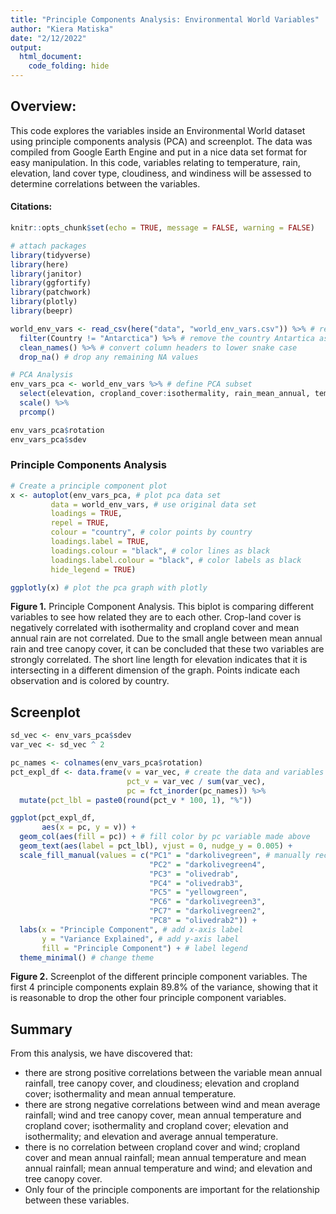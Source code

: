 ```yaml
---
title: "Principle Components Analysis: Environmental World Variables"
author: "Kiera Matiska"
date: "2/12/2022"
output: 
  html_document:
    code_folding: hide
---
```


## Overview:

This code explores the variables inside an Environmental World dataset using principle components analysis (PCA) and screenplot. The data was compiled from Google Earth Engine and put in a nice data set format for easy manipulation. In this code, variables relating to temperature, rain, elevation, land cover type, cloudiness, and windiness will be assessed to determine correlations between the variables. 

#### Citations:



```r
knitr::opts_chunk$set(echo = TRUE, message = FALSE, warning = FALSE)

# attach packages
library(tidyverse)
library(here)
library(janitor)
library(ggfortify)
library(patchwork)
library(plotly)
library(beepr)
```

```r
world_env_vars <- read_csv(here("data", "world_env_vars.csv")) %>% # read in data
  filter(Country != "Antarctica") %>% # remove the country Antartica as it only contains NA values
  clean_names() %>% # convert column headers to lower snake case
  drop_na() # drop any remaining NA values
```


```r
# PCA Analysis
env_vars_pca <- world_env_vars %>% # define PCA subset
  select(elevation, cropland_cover:isothermality, rain_mean_annual, temp_mean_annual, wind, cloudiness) %>% # include these variables only
  scale() %>% 
  prcomp()

env_vars_pca$rotation
env_vars_pca$sdev
```

### Principle Components Analysis

```r
# Create a principle component plot
x <- autoplot(env_vars_pca, # plot pca data set
         data = world_env_vars, # use original data set
         loadings = TRUE,
         repel = TRUE,
         colour = "country", # color points by country
         loadings.label = TRUE,
         loadings.colour = "black", # color lines as black
         loadings.label.colour = "black", # color labels as black
         hide_legend = TRUE)

ggplotly(x) # plot the pca graph with plotly
```

**Figure 1.** Principle Component Analysis. This biplot is comparing different variables to see how related they are to each other. Crop-land cover is negatively correlated with isothermality and cropland cover and mean annual rain are not correlated. Due to the small angle between mean annual rain and tree canopy cover, it can be concluded that these two variables are strongly correlated. The short line length for elevation indicates that it is intersecting in a different dimension of the graph. Points indicate each observation and is colored by country.

## Screenplot

```r
sd_vec <- env_vars_pca$sdev
var_vec <- sd_vec ^ 2

pc_names <- colnames(env_vars_pca$rotation)
pct_expl_df <- data.frame(v = var_vec, # create the data and variables to be plotted in screenplot
                          pct_v = var_vec / sum(var_vec),
                          pc = fct_inorder(pc_names)) %>% 
  mutate(pct_lbl = paste0(round(pct_v * 100, 1), "%"))

ggplot(pct_expl_df,
       aes(x = pc, y = v)) +
  geom_col(aes(fill = pc)) + # fill color by pc variable made above
  geom_text(aes(label = pct_lbl), vjust = 0, nudge_y = 0.005) +
  scale_fill_manual(values = c("PC1" = "darkolivegreen", # manually recolor all of the PCA columns
                               "PC2" = "darkolivegreen4",
                               "PC3" = "olivedrab",
                               "PC4" = "olivedrab3",
                               "PC5" = "yellowgreen",
                               "PC6" = "darkolivegreen3",
                               "PC7" = "darkolivegreen2",
                               "PC8" = "olivedrab2")) +
  labs(x = "Principle Component", # add x-axis label
       y = "Variance Explained", # add y-axis label
       fill = "Principle Component") + # label legend
  theme_minimal() # change theme
```

**Figure 2.** Screenplot of the different principle component variables. The first 4 principle components explain 89.8% of the variance, showing that it is reasonable to drop the other four principle component variables.

## Summary

From this analysis, we have discovered that:

- there are strong positive correlations between the variable mean annual rainfall, tree canopy cover, and cloudiness; elevation and cropland cover; isothermality and mean annual temperature.
- there are strong negative correlations between wind and mean average rainfall; wind and tree canopy cover, mean annual temperature and cropland cover; isothermality and cropland cover; elevation and isothermality; and elevation and average annual temperature.
- there is no correlation between cropland cover and wind; cropland cover and mean annual rainfall; mean annual temperature and mean annual rainfall; mean annual temperature and wind; and elevation and tree canopy cover.
- Only four of the principle components are important for the relationship between these variables.

